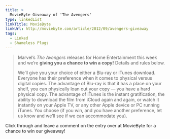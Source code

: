 ```yaml
---
title: >
  MovieByte Giveaway of 'The Avengers'
type: linkedList
linkTitle: MovieByte
linkUrl: http://moviebyte.com/article/2012/09/avengers-giveaway
tags:
  - Linked
  - Shameless Plugs
---
```


> Marvel’s _The Avengers_ releases for Home Entertainment this week and we’re **giving you a chance to win a copy!** Details and rules below.
>
> We’ll give you your choice of either a Blu-ray or iTunes download. Everyone has their preference when it comes to physical versus digital copies. The advantage of Blu-ray is that it has a place on your shelf, you can physically loan out your copy — you have a hard physical copy. The advantage of iTunes is the instant gratification, the ability to download the film from iCloud again and again, or watch it instantly on your Apple TV, or any other Apple device or PC running iTunes. You choose (if you win, and you have another preference, let us know and we’ll see if we can accommodate you).

Click through and leave a comment on the entry over at MovieByte for a chance to win our giveaway!
